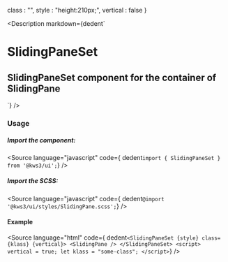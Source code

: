 
  class : "",
  style : "height:210px;",
  vertical : false
}

<Version />

<Meta of={SlidingPaneSetStories} />

<Description
  markdown={dedent`
# SlidingPaneSet
## SlidingPaneSet component for the container of SlidingPane
`}
/>

<Canvas>
  <Story of={SlidingPaneSetStories.SlidingPaneSet} />
</Canvas>

<Controls />

### Usage

##### Import the component:

<Source language="javascript" code={ dedent`import { SlidingPaneSet } from '@kws3/ui';`} />

##### Import the SCSS:

<Source language="javascript" code={ dedent`@import '@kws3/ui/styles/SlidingPane.scss';`} />

#### Example

<Source
  language="html"
  code={ dedent`
    <SlidingPaneSet {style} class={klass} {vertical}>
      <SlidingPane />
    </SlidingPaneSet>
    <script>
        vertical = true;
      let klass = "some-class";
    </script>
  `}
/>
